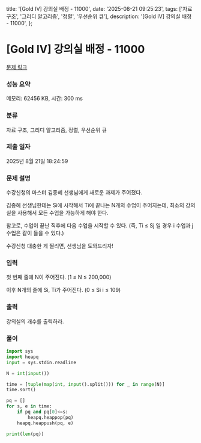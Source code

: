   title: '[Gold IV] 강의실 배정 - 11000',
  date: '2025-08-21 09:25:23',
  tags: ['자료 구조', '그리디 알고리즘', '정렬', '우선순위 큐'],
  description: '[Gold IV] 강의실 배정 - 11000',
};

# [Gold IV] 강의실 배정 - 11000 

[문제 링크](https://www.acmicpc.net/problem/11000) 

### 성능 요약

메모리: 62456 KB, 시간: 300 ms

### 분류

자료 구조, 그리디 알고리즘, 정렬, 우선순위 큐

### 제출 일자

2025년 8월 21일 18:24:59

### 문제 설명

수강신청의 마스터 김종혜 선생님에게 새로운 과제가 주어졌다. 

김종혜 선생님한테는 Si에 시작해서 Ti에 끝나는 N개의 수업이 주어지는데, 최소의 강의실을 사용해서 모든 수업을 가능하게 해야 한다. 

참고로, 수업이 끝난 직후에 다음 수업을 시작할 수 있다. (즉, Ti ≤ Sj 일 경우 i 수업과 j 수업은 같이 들을 수 있다.)

수강신청 대충한 게 찔리면, 선생님을 도와드리자!

### 입력 

 첫 번째 줄에 N이 주어진다. (1 ≤ N ≤ 200,000)

이후 N개의 줄에 Si, Ti가 주어진다. (0 ≤ Si i ≤ 109)

### 출력 

 강의실의 개수를 출력하라.

### 풀이
```python
import sys
import heapq
input = sys.stdin.readline

N = int(input())

time = [tuple(map(int, input().split())) for _ in range(N)]
time.sort()

pq = []
for s, e in time:
    if pq and pq[0]<=s:
        heapq.heappop(pq)
    heapq.heappush(pq, e)

print(len(pq))
```